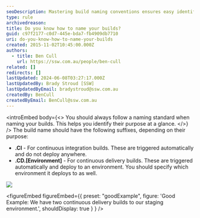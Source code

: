 ```yaml
---
seoDescription: Mastering build naming conventions ensures easy identification of their purpose.
type: rule
archivedreason:
title: Do you know how to name your builds?
guid: c97f2177-c0d7-445e-bda7-fb4909db7710
uri: do-you-know-how-to-name-your-builds
created: 2015-11-02T10:45:00.000Z
authors:
  - title: Ben Cull
    url: https://ssw.com.au/people/ben-cull
related: []
redirects: []
lastUpdated: 2024-06-08T03:27:17.000Z
lastUpdatedBy: Brady Stroud [SSW]
lastUpdatedByEmail: bradystroud@ssw.com.au
createdBy: BenCull
createdByEmail: BenCull@ssw.com.au
---
```


<introEmbed
  body={<>
You should always follow a naming standard when naming your builds. This helps you identify their purpose at a glance.
  </>}
/>
The build name should have the following suffixes, depending on their purpose:

- **.CI** - For continuous integration builds. These are triggered automatically and do not deploy anywhere.
- **.CD.[Environment]** - For continuous delivery builds. These are triggered automatically and deploy to an environment. You should specify which environment it deploys to as well.

![](/uploads/rules/do-you-know-how-to-name-your-builds/buildnames.png)

<figureEmbed figureEmbed={{
  preset: "goodExample",
  figure: 'Good Example: We have two continuous delivery builds to our staging environment.',
  shouldDisplay: true
} } />
